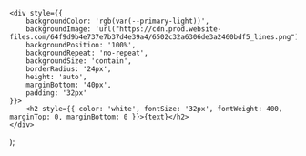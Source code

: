     <div style={{
        backgroundColor: 'rgb(var(--primary-light))',
        backgroundImage: 'url("https://cdn.prod.website-files.com/64f9d9b4e737e7b37d4e39a4/6502c32a6306de3a2460bdf5_lines.png")',
        backgroundPosition: '100%',
        backgroundRepeat: 'no-repeat',
        backgroundSize: 'contain',
        borderRadius: '24px',
        height: 'auto',
        marginBottom: '40px',
        padding: '32px'
    }}>
        <h2 style={{ color: 'white', fontSize: '32px', fontWeight: 400, marginTop: 0, marginBottom: 0 }}>{text}</h2>
    </div>
);